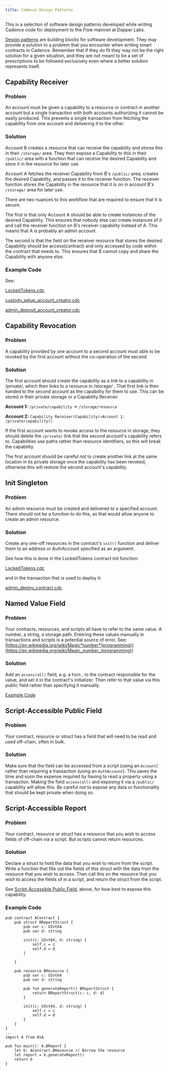 ```yaml
---
title: Cadence Design Patterns
---
```


This is a selection of software design patterns developed while writing Cadence code for deployment to the Flow mainnet at Dapper Labs.

[Design patterns](https://en.wikipedia.org/wiki/Software_design_pattern) are building blocks for software development. They may provide a solution to a problem that you encounter when writing smart contracts in Cadence. Remember that if they do fit they may not be the right solution for a given situation, and they are not meant to be a set of prescriptions to be followed exclusively even where a better solution represents itself.

## Capability Receiver

### Problem

An account must be given a capability to a resource or contract in another account but a single transaction with both accounts authorizing it cannot be easily produced. This prevents a single transaction from fetching the capability from one account and delivering it to the other.

### Solution

Account B creates a resource that can receive the capability and stores this in their `/storage/` area. They then expose a Capability to this in their `/public/` area with a function that can receive the desired Capability and store it in the resource for later use.

Account A fetches the receiver Capability from B's `/public/` area, creates the desired Capability, and passes it to the receiver function. The receiver function stores the Capability in the resource that it is on in account B's `/storage/` area for later use.

There are two nuances to this workflow that are required to ensure that it is secure.

The first is that only Account A should be able to create instances of the desired Capability. This ensures that nobody else can create instances of it and call the receiver function on B's receiver capability instead of A. This means that A is probably an admin account.

The second is that the field on the receiver resource that stores the desired Capability should be access(contract) and only accessed by code within the contract that needs to. This ensures that B cannot copy and share the Capability with anyone else.

### Example Code

See:

[LockedTokens.cdc](https://github.com/onflow/flow-core-contracts/blob/bfb115869bd9f815cde1fe64ab6d91ca95c0938e/contracts/LockedTokens.cdc#L527)

[custody_setup_account_creator.cdc](https://github.com/onflow/flow-core-contracts/blob/79941fe65b634800065a440ae5243744b2ca8a2f/transactions/lockedTokens/admin/custody_setup_account_creator.cdc)

[admin_deposit_account_creator.cdc](https://github.com/onflow/flow-core-contracts/blob/79941fe65b634800065a440ae5243744b2ca8a2f/transactions/lockedTokens/admin/admin_deposit_account_creator.cdc)

## Capability Revocation

### Problem

A capability provided by one account to a second account must able to be revoked by the first account without the co-operation of the second.

### Solution

The first account should create the capability as a link to a capability in /private/, which then links to a resource in /storage/ . That first link is then handed to the second account as the capability for them to use. This can be stored in their private storage or a Capability Receiver.

**Account 1:** `/private/capability` → `/storage/resource`

**Account 2:** `Capability Receiver(Capability(→Account 1: /private/capability))`

If the first account wants to revoke access to the resource in storage, they should delete the `/private/` link that the second account's capability refers to. Capabilities use paths rather than resource identifiers, so this will break the capability.

The first account should be careful not to create another link at the same location in its private storage once the capability has been revoked, otherwise this will restore the second account's capability.

## Init Singleton

### Problem

An admin resource must be created and delivered to a specified account. There should not be a function to do this, as that would allow anyone to create an admin resource.

### Solution

Create any one-off resources in the contract's `init()` function and deliver them to an address or AuthAccount specified as an argument.

See how this is done in the LockedTokens contract init function:

[LockedTokens.cdc](https://github.com/onflow/flow-core-contracts/blob/master/contracts/LockedTokens.cdc#L583)

and in the transaction that is used to deploy it:

[admin_deploy_contract.cdc](https://github.com/onflow/flow-core-contracts/blob/master/transactions/lockedTokens/admin/admin_deploy_contract.cdc)

## Named Value Field

### Problem

Your contracts, resources, and scripts all have to refer to the same value. A number, a string, a storage path. Entering these values manually in transactions and scripts is a potential source of error. See: [https://en.wikipedia.org/wiki/Magic*number*(programming)](<https://en.wikipedia.org/wiki/Magic_number_(programming)>)

### Solution

Add an `access(all)` field, e.g. a `Path` , to the contract responsible for the value, and set it in the contract's initializer. Then refer to that value via this public field rather than specifying it manually.

[Example Code](https://github.com/onflow/flow-core-contracts/blob/master/contracts/LockedTokens.cdc#L583)

## Script-Accessible Public Field

### Problem

Your contract, resource or struct has a field that will need to be read and used off-chain, often in bulk.

### Solution

Make sure that the field can be accessed from a script (using an `Account`) rather than requiring a transaction (using an `AuthAccount`). This saves the time and soon the expense required by having to read a property using a transaction. Making the field `access(all)` and exposing it via a `/public/` capability will allow this. Be careful not to expose any data or functionality that should be kept private when doing so.

## Script-Accessible Report

### Problem

Your contract, resource or struct has a resource that you wish to access fields of off-chain via a script. But scripts cannot return resources.

### Solution

Declare a struct to hold the data that you wish to return from the script. Write a function that fills out the fields of this struct with the data from the resource that you wish to access. Then call this on the resource that you wish to access the fields of in a script, and return the struct from the script.

See [Script-Accessible Public Field](#script-accessible-public-field), above, for how best to expose this capability.

### Example Code

```cadence:title=AContract.cdc
pub contract AContract {
    pub struct BReportStruct {
        pub var c: UInt64
        pub var d: string

        init(c: UInt64, d: string) {
            self.c = c
            self.d = d
        }

    }

    pub resource BResource {
        pub var c: UInt64
        pub var d: string

        pub fun generateReport() BReportStruct {
            return BReportStruct(c: c, d: d)
        }

        init(c: UInt64, d: string) {
            self.c = c
            self.d = d
        }
    }
}
...
import A from 0xA

pub fun main(): A.BReport {
    let b: AContract.BResource // Borrow the resource
    let report = b.generateReport()
    return b
}
```

